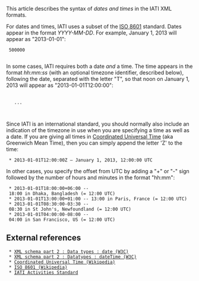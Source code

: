 This article describes the syntax of ''dates and times'' in the IATI XML formats.

For dates and times, IATI uses a subset of the [[http://en.wikipedia.org/wiki/ISO_8601|ISO 8601]] standard.  Dates appear in the format ''YYYY-MM-DD''.  For example, January 1, 2013 will appear as "2013-01-01":

  <value currency="GBP" value-date="2013-01-01">500000</value>
  
In some cases, IATI requires both a date ''and'' a time.  The time appears in the format ''hh:mm:ss'' (with an optional timezone identifier, described below), following the date, separated with the letter "T", so that noon on January 1, 2013 will appear as "2013-01-01T12:00:00":

  <iati-activity version="1.0" last-updated-datetime="2013-01-01T12:00:00">
    ...
  </iati-activity>
  
Since IATI is an international standard, you should normally also include an indication of the timezone in use when you are specifying a time as well as a date.  If you are giving all times in [[http://en.wikipedia.org/wiki/Coordinated_Universal_Time|Coordinated Universal Time]] (aka Greenwich Mean Time), then you can simply append the letter 'Z' to the time:

  * 2013-01-01T12:00:00Z &mdash; January 1, 2013, 12:00:00 UTC

In other cases, you specify the offset from UTC by adding a "+" or "-" sign followed by the number of hours and minutes in the format "hh:mm":

  * 2013-01-01T18:00:00+06:00 -- 18:00 in Dhaka, Bangladesh (= 12:00 UTC)
  * 2013-01-01T13:00:00+01:00 -- 13:00 in Paris, France (= 12:00 UTC)
  * 2013-01-01T08:30:00-03:30 -- 08:30 in St John's, Newfoundland (= 12:00 UTC)
  * 2013-01-01T04:00:00-08:00 -- 04:00 in San Francisco, US (= 12:00 UTC)

==External references==

  * [[http://www.w3.org/TR/xmlschema-2/#date|XML schema part 2 : Data types : date (W3C)]]
  * [[http://www.w3.org/TR/xmlschema-2/#dateTime|XML schema part 2 : Datatypes : dateTime (W3C)]]
  * [[http://en.wikipedia.org/wiki/Coordinated_Universal_Time|Coordinated Universal Time (Wikipedia)]]
  * [[http://en.wikipedia.org/wiki/ISO_8601|ISO 8601 (Wikipedia)]]
  * [[http://iatistandard.org/standard/activities|IATI Activities Standard]]